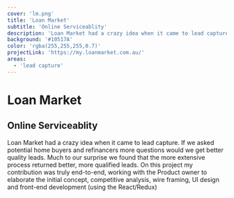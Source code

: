 ```yaml
---
cover: 'lm.png'
title: 'Loan Market'
subtitle: 'Online Serviceablity'
description: 'Loan Market had a crazy idea when it came to lead capture. If we asked potential home buyers and refinancers more questions would we get better quality leads. Much to our surprise we found that the more extensive process returned better, more qualified leads. On this project my contribution was truly end-to-end, working with the Product owner to elaborate the initial concept, competitive analysis, wire framing, UI design and front-end development (using the React/Redux)'
background: '#10517A'
color: 'rgba(255,255,255,0.7)'
projectLink: 'https://my.loanmarket.com.au/'
areas:
  - 'lead capture'
---
```


# Loan Market

## Online Serviceablity

Loan Market had a crazy idea when it came to lead capture. If we asked potential home buyers and refinancers more questions would we get better quality leads. Much to our surprise we found that the more extensive process returned better, more qualified leads. On this project my contribution was truly end-to-end, working with the Product owner to elaborate the initial concept, competitive analysis, wire framing, UI design and front-end development (using the React/Redux)